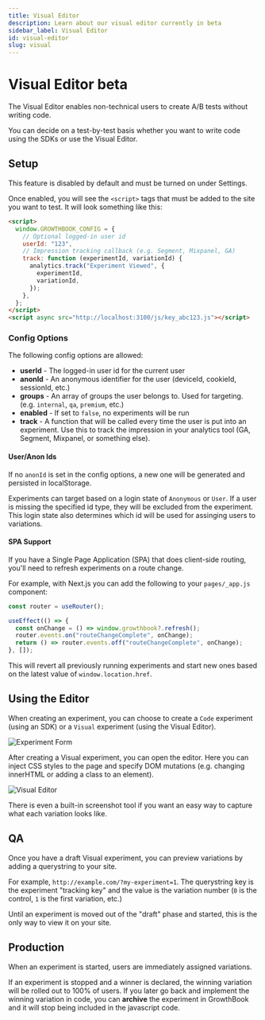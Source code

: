 ```yaml
---
title: Visual Editor
description: Learn about our visual editor currently in beta
sidebar_label: Visual Editor
id: visual-editor
slug: visual
---
```



# Visual Editor <Pill>beta</Pill>

The Visual Editor enables non-technical users to create A/B tests without writing code.

You can decide on a test-by-test basis whether you want to write code using the SDKs or use the Visual Editor.

## Setup

This feature is disabled by default and must be turned on under Settings.

Once enabled, you will see the `<script>` tags that must be added to the site you want to test. It will look something like this:

```html
<script>
  window.GROWTHBOOK_CONFIG = {
    // Optional logged-in user id
    userId: "123",
    // Impression tracking callback (e.g. Segment, Mixpanel, GA)
    track: function (experimentId, variationId) {
      analytics.track("Experiment Viewed", {
        experimentId,
        variationId,
      });
    },
  };
</script>
<script async src="http://localhost:3100/js/key_abc123.js"></script>
```

### Config Options

The following config options are allowed:

- **userId** - The logged-in user id for the current user
- **anonId** - An anonymous identifier for the user (deviceId, cookieId, sessionId, etc.)
- **groups** - An array of groups the user belongs to. Used for targeting. (e.g. `internal`, `qa`, `premium`, etc.)
- **enabled** - If set to `false`, no experiments will be run
- **track** - A function that will be called every time the user is put into an experiment. Use this to track the impression in your analytics tool (GA, Segment, Mixpanel, or something else).

#### User/Anon Ids

If no `anonId` is set in the config options, a new one will be generated and persisted in localStorage.

Experiments can target based on a login state of `Anonymous` or `User`.
If a user is missing the specified id type, they will be excluded from the experiment.
This login state also determines which id will be used for assinging users to variations.

#### SPA Support

If you have a Single Page Application (SPA) that does client-side routing, you'll need to refresh experiments on a route change.

For example, with Next.js you can add the following to your `pages/_app.js` component:

```ts
const router = useRouter();

useEffect(() => {
  const onChange = () => window.growthbook?.refresh();
  router.events.on("routeChangeComplete", onChange);
  return () => router.events.off("routeChangeComplete", onChange);
}, []);
```

This will revert all previously running experiments and start new ones based on the latest value of `window.location.href`.

## Using the Editor

When creating an experiment, you can choose to create a `Code` experiment (using an SDK) or a `Visual` experiment (using the Visual Editor).

![Experiment Form](/images/experiment-type-form.png)

After creating a Visual experiment, you can open the editor. Here you can inject CSS styles to the page and specify DOM mutations (e.g. changing innerHTML or adding a class to an element).

![Visual Editor](/images/visual-editor.png)

There is even a built-in screenshot tool if you want an easy way to capture what each variation looks like.

## QA

Once you have a draft Visual experiment, you can preview variations by adding a querystring to your site.

For example, `http://example.com/?my-experiment=1`. The querystring key is the experiment "tracking key" and the value is the variation number (`0` is the control, `1` is the first variation, etc.)

Until an experiment is moved out of the "draft" phase and started, this is the only way to view it on your site.

## Production

When an experiment is started, users are immediately assigned variations.

If an experiment is stopped and a winner is declared, the winning variation will be rolled out to 100% of users.
If you later go back and implement the winning variation in code, you can **archive** the experiment in GrowthBook
and it will stop being included in the javascript code.
